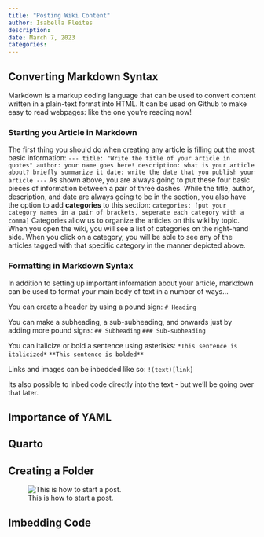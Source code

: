 ```yaml
---
title: "Posting Wiki Content"
author: Isabella Fleites
description: 
date: March 7, 2023
categories:
---
```

## Converting Markdown Syntax
Markdown is a markup coding language that can be used to convert content written in a plain-text format into HTML. It can be used on Github to make easy to read webpages: like the one you're reading now!

### Starting you Article in Markdown
The first thing you should do when creating any article is filling out the most basic information:
`
---
title: "Write the title of your article in quotes"
author: your name goes here!
description: what is your article about? briefly summarize it
date: write the date that you publish your article
---
`
As shown above, you are always going to put these four basic pieces of information between a pair of three dashes. While the title, author, description, and date are always going to be in the section, you also have the option to add **categories** to this section:
`categories: [put your category names in a pair of brackets, seperate each category with a comma]`
Categories allow us to organize the articles on this wiki by topic. When you open the wiki, you will see a list of categories on the right-hand side. When you click on a category, you will be able to see any of the articles tagged with that specific category in the manner depicted above. 

### Formatting in Markdown Syntax 
In addition to setting up important information about your article, markdown can be used to format your main body of text in a number of ways...

You can create a header by using a pound sign:
` # Heading ` 

You can make a subheading, a sub-subheading, and onwards just by adding more pound signs:
` ## Subheading `
` ### Sub-subheading `

You can italicize or bold a sentence using asterisks:
` *This sentence is italicized* `
` **This sentence is bolded** `
 
 Links and images can be inbedded like so:
 ` !(text)[link] ` 

Its also possible to inbed code directly into the text - but we'll be going over that later. 

## Importance of YAML

## Quarto

## Creating a Folder
![This is how to start a post.](make-github-blogpost.gif)

## Imbedding Code
